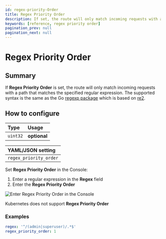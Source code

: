 ```yaml
---
id: regex-priority-Order
title: Regex Priority Order
description: If set, the route will only match incoming requests with a path that matches the specified regular expression.
keywords: [reference, regex priority order]
pagination_prev: null
pagination_next: null
---
```



# Regex Priority Order

## Summary

If **Regex Priority Order** is set, the route will only match incoming requests with a path that matches the specified regular expression. The supported syntax is the same as the Go [regexp package](https://golang.org/pkg/regexp/) which is based on [re2](https://github.com/google/re2/wiki/Syntax).

## How to configure

| **Type** | **Usage**    |
| :------- | :----------- |
| `uint32` | **optional** |

<Tabs>
<TabItem value="Core" label="Core">

| **YAML**/**JSON** setting |
| :------------------------ |
| `regex_priority_order`    |

</TabItem>
<TabItem value="Enterprise" label="Enterprise">

Set **Regex Priority Order** in the Console:

1. Enter a regular expression in the **Regex** field
2. Enter the **Regex Priority Order**

![Enter Regex Priority Order in the Console](../img/routes/regex/regex.png)

</TabItem>
<TabItem value="Kubernetes" label="Kubernetes">

Kubernetes does not support **Regex Priority Order**

</TabItem>
</Tabs>

### Examples

```yaml
regex: '^/(admin|superuser)/.*$'
regex_priority_order: 1
```
